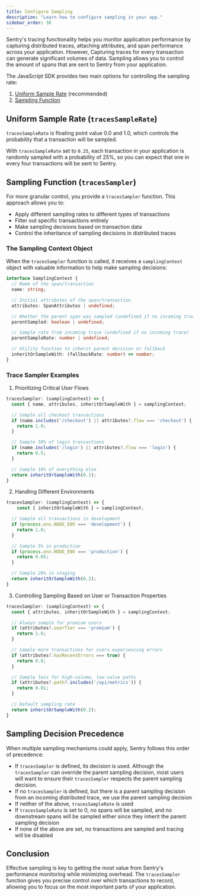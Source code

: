 ```yaml
---
title: Configure Sampling
description: "Learn how to configure sampling in your app."
sidebar_order: 30
---
```


Sentry's tracing functionality helps you monitor application performance by capturing distributed traces, attaching attributes, and span performance across your application. However, Capturing traces for every transaction can generate significant volumes of data. Sampling allows you to control the amount of spans that are sent to Sentry from your application.

The JavaScript SDK provides two main options for controlling the sampling rate:

1. [Uniform Sample Rate](#uniform-sample-rate-tracessamplerate) (recommended)
2. [Sampling Function](#sampling-function-tracessampler)

## Uniform Sample Rate (`tracesSampleRate`)

`tracesSampleRate` is floating point value 0.0 and 1.0, which controls the probability that a transaction will be sampled.

<PlatformContent includePath="/tracing/sample-rate" />

With `tracesSampleRate` set to `0.25`, each transaction in your application is randomly sampled with a probability of 25%, so you can expect that one in every four transactions will be sent to Sentry.

## Sampling Function (`tracesSampler`)

For more granular control, you provide a `tracesSampler` function. This approach allows you to:

- Apply different sampling rates to different types of transactions
- Filter out specific transactions entirely
- Make sampling decisions based on transaction data
- Control the inheritance of sampling decisions in distributed traces

<PlatformContent includePath="/tracing/trace-sampler" />

### The Sampling Context Object

When the `tracesSampler` function is called, it receives a `samplingContext` object with valuable information to help make sampling decisions:

```typescript
interface SamplingContext {
  // Name of the span/transaction
  name: string;

  // Initial attributes of the span/transaction
  attributes: SpanAttributes | undefined;

  // Whether the parent span was sampled (undefined if no incoming trace)
  parentSampled: boolean | undefined;

  // Sample rate from incoming trace (undefined if no incoming trace)
  parentSampleRate: number | undefined;

  // Utility function to inherit parent decision or fallback
  inheritOrSampleWith: (fallbackRate: number) => number;
}
```

### Trace Sampler Examples

1. Prioritizing Critical User Flows

```javascript
tracesSampler: (samplingContext) => {
  const { name, attributes, inheritOrSampleWith } = samplingContext;

  // Sample all checkout transactions
  if (name.includes('/checkout') || attributes?.flow === 'checkout') {
    return 1.0;
  }

  // Sample 50% of login transactions
  if (name.includes('/login') || attributes?.flow === 'login') {
    return 0.5;
  }

  // Sample 10% of everything else
  return inheritOrSampleWith(0.1);
}
```

2. Handling Different Environments

```javascript
tracesSampler: (samplingContext) => {
    const { inheritOrSampleWith } = samplingContext;

  // Sample all transactions in development
  if (process.env.NODE_ENV === 'development') {
    return 1.0;
  }

  // Sample 5% in production
  if (process.env.NODE_ENV === 'production') {
    return 0.05;
  }

  // Sample 20% in staging
  return inheritOrSampleWith(0.2);
}
```

3. Controlling Sampling Based on User or Transaction Properties

```javascript
tracesSampler: (samplingContext) => {
  const { attributes, inheritOrSampleWith } = samplingContext;

  // Always sample for premium users
  if (attributes?.userTier === 'premium') {
    return 1.0;
  }

  // Sample more transactions for users experiencing errors
  if (attributes?.hasRecentErrors === true) {
    return 0.8;
  }

  // Sample less for high-volume, low-value paths
  if (attributes?.path?.includes('/api/metrics')) {
    return 0.01;
  }

  // Default sampling rate
  return inheritOrSampleWith(0.2);
}
```

## Sampling Decision Precedence

When multiple sampling mechanisms could apply, Sentry follows this order of precedence:

- If `tracesSampler` is defined, its decision is used. Although the `tracesSampler` can override the parent sampling decision, most users will want to ensure their `tracesSampler` respects the parent sampling decision.
- If no `tracesSampler` is defined, but there is a parent sampling decision from an incoming distributed trace, we use the parent sampling decision
- If neither of the above, `tracesSampleRate` is used
- If `tracesSampleRate` is set to 0, no spans will be sampled, and no downstream spans will be sampled either since they inherit the parent sampling decision
- If none of the above are set, no transactions are sampled and tracing will be disabled

## Conclusion

Effective sampling is key to getting the most value from Sentry's performance monitoring while minimizing overhead. The `tracesSampler` function gives you precise control over which transactions to record, allowing you to focus on the most important parts of your application.
